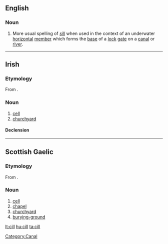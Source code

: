 ==English==

===Noun===
{{en-noun}}

# More usual spelling of ''[[sill]]'' when used in the context of an underwater [[horizontal]] [[member]] which forms the [[base]] of a  [[lock]] [[gate]] on a [[canal]] or [[river]].

[[Category:Canal]]

----

==Irish==

===Etymology===
From {{etyl|sga|ga}} {{term|cell|lang=sga}}.

===Noun===
{{infl|ga|noun|g=f}}

# [[cell]]
# [[churchyard]]

====Declension====
{{ga-noun-f-irreg|c|ill|ille|ealla|eall}}

----

==Scottish Gaelic==

===Etymology===
From {{etyl|sga|gd}} {{term|cell|lang=sga}}.

===Noun===
{{gd-noun|g=f|gen=cille|pl=cilltean}}

# [[cell]]
# [[chapel]]
# [[churchyard]]
# [[burying-ground]]

[[lt:cill]]
[[hu:cill]]
[[ta:cill]]